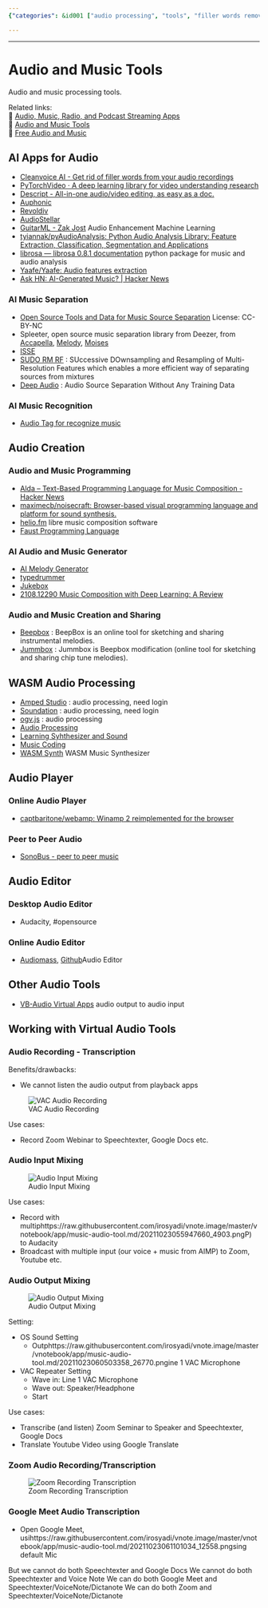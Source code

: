 ```yaml
---
{"categories": &id001 ["audio processing", "tools", "filler words removal", "editing audio/video", "machine learning", "guitar audio enhancement", "Cleanvoice AI", "Descript", "Revoldiv", "AudioStellar", "Beepbox", "Audacity", "Audiomass", "VB-Audio Virtual Apps", "recording webinars", "mixing audio for broadcasting", "Zoom and YouTube", "multiple audio sources"], "category": "Audio Processing", "date": "2023-12-22 23:52:59", "description": "This article delves into the world of audio processing tools, exploring options for tasks like removing filler words, editing audio/video, enhancing guitar audio using machine learning, and creating and sharing music. Some popular tools mentioned include Cleanvoice AI, Descript, Revoldiv, AudioStellar, Beepbox, Audacity, Audiomass, and VB-Audio Virtual Apps. These tools can be used for various purposes such as recording webinars, mixing audio for broadcasting on Zoom and YouTube, and working with multiple audio sources.", "tags": *id001, "title": "Audio and Music Tools"}

---
```


------


# Audio and Music Tools

Audio and music processing tools.

Related links:  
🔗 [Audio, Music, Radio, and Podcast Streaming Apps](/app/audio-streaming)  
🔗 [Audio and Music Tools](/app/audio-tool)  
🔗 [Free Audio and Music](/app/free-audio)  

## AI Apps for Audio
- [Cleanvoice AI - Get rid of filler words from your audio recordings](https://cleanvoice.ai/)
- [PyTorchVideo · A deep learning library for video understanding research](https://pytorchvideo.org/)
- [Descript - All-in-one audio/video editing, as easy as a doc.](https://www.descript.com/)
- [Auphonic](https://auphonic.com/landing)
- [Revoldiv](https://revoldiv.com/)
* [AudioStellar](http://www.audiostellar.xyz/)
- [GuitarML - Zak Jost](https://blog.zakjost.com/post/guitarml/) Audio Enhancement Machine Learning
- [tyiannak/pyAudioAnalysis: Python Audio Analysis Library: Feature Extraction, Classification, Segmentation and Applications](https://github.com/tyiannak/pyAudioAnalysis)
- [librosa — librosa 0.8.1 documentation](https://librosa.org/doc/latest/index.html) python package for music and audio analysis
- [Yaafe/Yaafe: Audio features extraction](https://github.com/Yaafe/Yaafe)
- [Ask HN: AI-Generated Music? | Hacker News](https://news.ycombinator.com/item?id=31968456)

### AI Music Separation
- [Open Source Tools and Data for Music Source Separation](https://source-separation.github.io/tutorial/landing.html) License: CC-BY-NC
- Spleeter, open source music separation library from Deezer, from [Accapella](https://www.acapella-extractor.com/), [Melody](https://melody.ml/), [Moises](https://moises.ai/)
- [ISSE](https://github.com/linuxmao-org/ISSE)
- [SUDO RM RF](https://github.com/etzinis/sudo_rm_rf) : SUccessive DOwnsampling and Resampling of Multi-Resolution Features which enables a more efficient way of separating sources from mixtures
- [Deep Audio](https://github.com/adobe/Deep-Audio-Prior) : Audio Source Separation Without Any Training Data 

### AI Music Recognition
- [Audio Tag for recognize music](https://audiotag.info/)

## Audio Creation
### Audio and Music Programming
- [Alda – Text-Based Programming Language for Music Composition - Hacker News](https://news.ycombinator.com/item?id=28198641)
- [maximecb/noisecraft: Browser-based visual programming language and platform for sound synthesis.](https://github.com/maximecb/noisecraft)
- [helio.fm](https://helio.fm/) libre music composition software
- [Faust Programming Language](https://faust.grame.fr/)

### AI Audio and Music Generator
* [AI Melody Generator](https://dopeloop.ai/melody-generator/)
* [typedrummer](http://typedrummer.com/)
- [Jukebox](https://openai.com/blog/jukebox/)
- [2108.12290 Music Composition with Deep Learning: A Review](https://arxiv.org/abs/2108.12290)

### Audio and Music Creation and Sharing
- [Beepbox](https://beepbox.co/) : BeepBox is an online tool for sketching and sharing instrumental melodies. 
- [Jummbox](https://jummbus.bitbucket.io) : Jummbox is Beepbox modification (online tool for sketching and sharing chip tune melodies).

## WASM Audio Processing
- [Amped Studio](https://ampedstudio.com/) : audio processing, need login
- [Soundation](https://soundation.com/) : audio processing, need login
- [ogv.js](https://brionv.com/misc/ogv.js/demo/) : audio processing
- [Audio Processing](https://www.webaudiomodules.org/)
- [Learning Syhthesizer and Sound](https://learningsynths.ableton.com/)
- [Music Coding](https://petersalomonsen.com/webassemblymusic/livecodev1/?gist=ea73551e352440d5f470c6af89d7fe7c)
- [WASM Synth](https://timdaub.github.io/wasm-synth/) WASM Music Synthesizer

## Audio Player
### Online Audio Player
- [captbaritone/webamp: Winamp 2 reimplemented for the browser](https://github.com/captbaritone/webamp)

### Peer to Peer Audio
* [SonoBus - peer to peer music](https://sonobus.net/)

## Audio Editor
### Desktop Audio Editor
- Audacity, #opensource

### Online Audio Editor
- [Audiomass](https://audiomass.co/), [Github](https://github.com/pkalogiros/audiomass)Audio Editor 

## Other Audio Tools
- [VB-Audio Virtual Apps](https://vb-audio.com/Cable/) audio output to audio input

## Working with Virtual Audio Tools
### Audio Recording - Transcription

Benefits/drawbacks:

- We cannot listen the audio output from playback apps

![VAC Audio Recording](_v_images/20211023055131420_4883.png)

Use cases:

- Record Zoom Webinar to Speechtexter, Google Docs etc.

### Audio Input Mixing

![Audio Input Mixing](_v_images/20211023055947660_4903.png)

Use cases:

- Record with multiphttps://raw.githubusercontent.com/irosyadi/vnote.image/master/vnotebook/app/music-audio-tool.md/20211023055947660_4903.pngP) to Audacity
- Broadcast with multiple input (our voice + music from AIMP) to Zoom, Youtube etc.

### Audio Output Mixing

![Audio Output Mixing](_v_images/20211023060503358_26770.png)


Setting:

- OS Sound Setting
    - Outphttps://raw.githubusercontent.com/irosyadi/vnote.image/master/vnotebook/app/music-audio-tool.md/20211023060503358_26770.pngine 1 VAC Microphone
- VAC Repeater Setting
    - Wave in: Line 1 VAC Microphone
    - Wave out: Speaker/Headphone
    - Start

Use cases:

- Transcribe (and listen) Zoom Seminar to Speaker and Speechtexter, Google Docs
- Translate Youtube Video using Google Translate

### Zoom Audio Recording/Transcription

![Zoom Recording Transcription](_v_images/20211023061101034_12558.png)

### Google Meet Audio Transcription

- Open Google Meet, usihttps://raw.githubusercontent.com/irosyadi/vnote.image/master/vnotebook/app/music-audio-tool.md/20211023061101034_12558.pngsing default Mic

But we cannot do both Speechtexter and Google Docs
We cannot do both Speechtexter and Voice Note
We can do both Google Meet and Speechtexter/VoiceNote/Dictanote
We can do both Zoom and Speechtexter/VoiceNote/Dictanote

